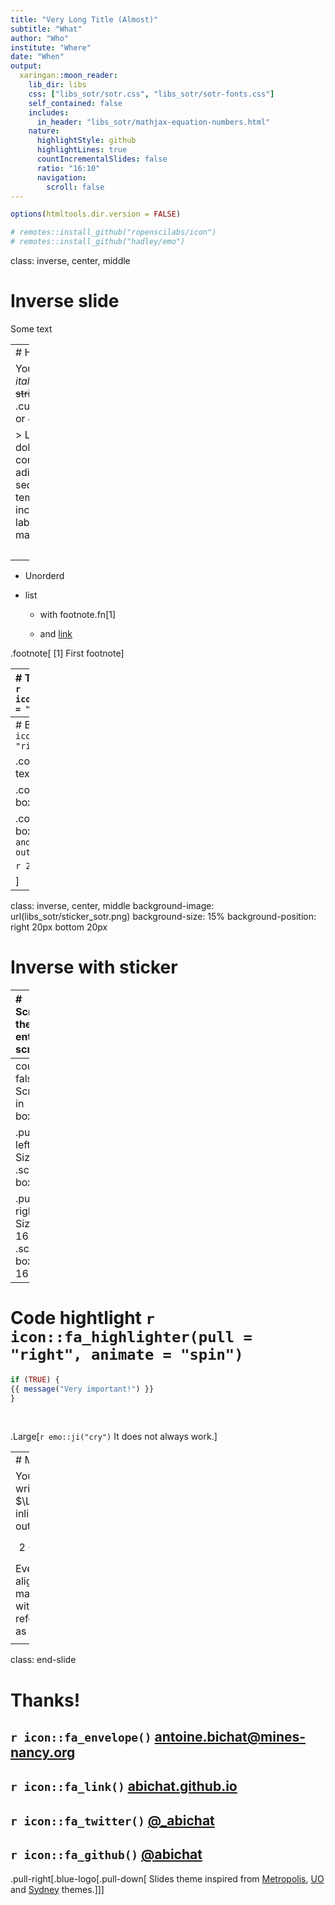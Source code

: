 ```yaml
---
title: "Very Long Title (Almost)"
subtitle: "What"
author: "Who"
institute: "Where"
date: "When"
output:
  xaringan::moon_reader:
    lib_dir: libs
    css: ["libs_sotr/sotr.css", "libs_sotr/sotr-fonts.css"]
    self_contained: false
    includes:
      in_header: "libs_sotr/mathjax-equation-numbers.html"
    nature:
      highlightStyle: github
      highlightLines: true
      countIncrementalSlides: false
      ratio: "16:10"
      navigation:
        scroll: false
---
```

```r
options(htmltools.dir.version = FALSE)
```

```r
# remotes::install_github("ropenscilabs/icon")
# remotes::install_github("hadley/emo")
```


class: inverse, center, middle

# Inverse slide

Some text

---
# Hello World 

You can write in *italic*, **bold**, ~~strikethrough~~, .cursive[cursive] or `code mode`.

> Lorem ipsum dolor sit amet, consectetur adipiscing elit, sed do eiusmod tempor incididunt ut labore et dolore magna aliqua. 

<br>

--

- Unorderd

- list
 
  - with footnote.fn[1]
  
  - and [link](https://github.com/yihui/xaringan)
  
.footnote[
[1] First footnote
]

---
# Two-column layout `r icon::fa_columns(pull = "right")` 

.pull-left[
* This 

* is an 

  * unordered 
  
  * list
]

.pull-right[
1 And

2 this one

4 is ordered
]

# Font size and color

.Large[Large]
.large[large]
normal
.small[small]
.footnotesize[footnotesize]
.scriptsize[scriptsize]
.tiny[tiny]

.red[red] 
.blue[blue] 
.blue-logo[blue-logo]
.green[green] 
.yellow[yellow] 
.orange[orange] 
.purple[purple] 
.gray[gray] 

---
# Boxes `r icon::fa_box(pull = "right")`

.content-box[Box with text]

.content-box[Long box with text
]

.content-box[Long box with with `simple and R code with output`
```
just code
```

```r
2 + 2
```

]

---
class: inverse, center, middle
background-image: url(libs_sotr/sticker_sotr.png)
background-size: 15%
background-position: right 20px bottom 20px

# Inverse with sticker



---
# Scroll the entire screen

.scroll-output[
```r
iris
```
]


---
count: false
# Scroll in boxes

.pull-left[
Size 8:
.scroll-box-8[
```r
iris
```
]
]

.pull-right[
Size 16:
.scroll-box-16[
```r
iris
```
]
]

---
# Code hightlight `r icon::fa_highlighter(pull = "right", animate = "spin")`

```r
if (TRUE) {
{{ message("Very important!") }}
}
```

<br>

.Large[`r emo::ji("cry")` It does not always work.]

---
# Maths

You can write $\LaTeX$ inline or outline:

$$2+2 = 4$$

Even aligned maths with references as in \eqref{good-eq}:

\begin{align}
\bar{X} & = X_1 + X_2 + \ldots + X_n \nonumber \\
 & = \frac{1}{n}\sum_{i=1}^nX_i \label{good-eq}
\end{align}


---
class: end-slide


# Thanks!


## `r icon::fa_envelope()`  <a href="mailto:antoine.bichat@mines-nancy.org?subject=SOTR">antoine.bichat@mines-nancy.org</a>
## `r icon::fa_link()`  <a href="https://abichat.github.io" target="_blank">abichat.github.io</a>
## `r icon::fa_twitter()` <a href="https://twitter.com/_abichat" target="_blank">@_abichat</a>
## `r icon::fa_github()` <a href="https://github.com/abichat" target="_blank">@abichat</a>


.pull-right[.blue-logo[.pull-down[
Slides theme inspired from [Metropolis](https://github.com/pat-s/xaringan-metropolis), [UO](https://github.com/yihui/xaringan) and [Sydney](https://github.com/garthtarr/sydney_xaringan) themes.
]]]
